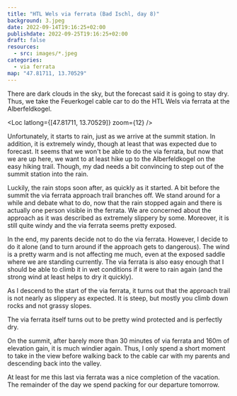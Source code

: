 ```yaml
---
title: "HTL Wels via ferrata (Bad Ischl, day 8)"
background: 3.jpeg
date: 2022-09-14T19:16:25+02:00
publishdate: 2022-09-25T19:16:25+02:00
draft: false
resources:
  - src: images/*.jpeg
categories:
  - via ferrata
map: "47.81711, 13.70529"
---
```


There are dark clouds in the sky, but the forecast said it is going to stay dry.
Thus, we take the Feuerkogel cable car to do the HTL Wels via ferrata at the
Alberfeldkogel.

<Rimg src="1.jpeg" caption="Cloudy skies as we go up with the cable car." />

<Loc latlong={[47.81711, 13.70529]} zoom={12} />

Unfortunately, it starts to rain, just as we arrive at the summit station. In
addition, it is extremely windy, though at least that was expected due to
forecast. It seems that we won't be able to do the via ferrata, but now that we
are up here, we want to at least hike up to the Alberfeldkogel on the easy
hiking trail. Though, my dad needs a bit convincing to step out of the summit
station into the rain.

Luckily, the rain stops soon after, as quickly as it started. A bit before the
summit the via ferrata approach trail branches off. We stand around for a while
and debate what to do, now that the rain stopped again and there is actually one
person visible in the ferrata. We are concerned about the approach as it was
described as extremely slippery by some. Moreover, it is still quite windy and
the via ferrata seems pretty exposed.

<Pano src="1.jpeg" alt="View from the saddle before the Aberfeldkogel" />

<Gallery>
  <Rimg
    src="5.jpeg"
    caption="View of the Aberfeldkogel at the saddle where the via ferrata approach trail branches off."
  />
  <Rimg src="13.jpeg" caption="Debating conditions" />
</Gallery>

<Gallery large="True">
  <Rimg src="16.jpeg" caption="The via ferrata." overlay="16.svg" />
  <Rimg src="11.jpeg" caption="Inspecting the approach trail." />
</Gallery>

In the end, my parents decide not to do the via ferrata. However, I decide to do
it alone (and to turn around if the approach gets to dangerous). The wind is
a pretty warm and is not affecting me much, even at the exposed saddle where
we are standing currently. The via ferrata is also easy enough that I should be
able to climb it in wet conditions if it were to rain again (and the strong wind
at least helps to dry it quickly).

As I descend to the start of the via ferrata, it turns out that the approach
trail is not nearly as slippery as expected. It is steep, but mostly you climb
down rocks and not grassy slopes.

The via ferrata itself turns out to be pretty wind protected and is perfectly
dry.

<Gallery>
  <Rimg src="22.jpeg" alt="HTL Wels via ferrata" />
  <Rimg src="24.jpeg" alt="HTL Wels via ferrata" />
  <Rimg src="25.jpeg" alt="HTL Wels via ferrata" />
  <Rimg src="26.jpeg" alt="HTL Wels via ferrata" />
  <Rimg src="27.jpeg" alt="HTL Wels via ferrata" />
  <Rimg src="29.jpeg" alt="HTL Wels via ferrata" />
  <Rimg src="33.jpeg" alt="HTL Wels via ferrata" />
  <Rimg src="34.jpeg" alt="HTL Wels via ferrata" />
</Gallery>

On the summit, after barely more than 30 minutes of via ferrata and 160m of
elevation gain, it is much windier again. Thus, I only spend a short moment to
take in the view before walking back to the cable car with my parents and
descending back into the valley.

<Pano src="2.jpeg" alt="View from the Aberfeldkogel." />

<Gallery>
  <Rimg src="15.jpeg" alt="" />
  <Rimg src="19.jpeg" alt="" />
  <Rimg src="52.jpeg" alt="" />
</Gallery>

<Pano src="3.jpeg" caption="It is windy up here. Time to get down!" />

<Gallery>
  <Rimg src="50.jpeg" alt="Dead wood" />
  <Rimg src="55.jpeg" alt="In the gondola down." />
</Gallery>

<Gallery>
  <Rimg
    src="57.jpeg"
    caption="A uniquely decorated house on the way back to the bus stop."
  />
  <Rimg
    src="58.jpeg"
    alt="A uniquely decorated house on the way back to the bus stop."
  />
</Gallery>

At least for me this last via ferrata was a nice completion of the vacation. The
remainder of the day we spend packing for our departure tomorrow.
